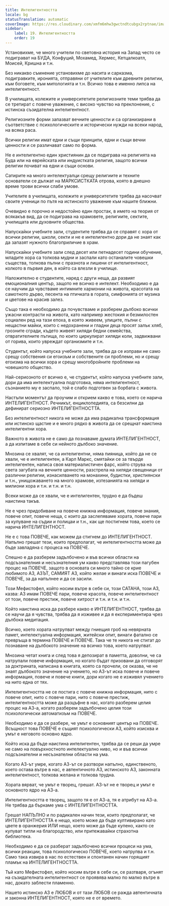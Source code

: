 ```yaml
---
title: Интелигентността
locale: bg
statusTranslation: automatic
coverImage: https://res.cloudinary.com/xmfm6mhw3gwctndtcubgx2rptnae/image/upload/v1740337243/small_cover_educacion_fundamental_a051170f1c.webp
sidebar:
    label: 19. Интелигентността
    order: 19
---
```

Установихме, че много учители по световна история на Запад често се подиграват на БУДА, Конфуций, Мохамед, Хермес, Кетцалкоатл, Моисей, Кришна и т.н.

Без никакво съмнение установихме до насита и сарказма, подигравките, иронията, отправяни от учителите към древните религии, към боговете, към митологията и т.н. Всичко това е именно липса на интелигентност.

В училищата, колежите и университетите религиозните теми трябва да се третират с повече уважение, с високо чувство на преклонение, с истинска съзидателна интелигентност.

Религиозните форми запазват вечните ценности и са организирани в съответствие с психологическите и исторически нужди на всеки народ, на всяка раса.

Всички религии имат едни и същи принципи, едни и същи вечни ценности и се различават само по форма.

Не е интелигентно един християнин да се подиграва на религията на Буда или на еврейската или индуистката религия, защото всички религии почиват на едни и същи основи.

Сатирите на много интелектуалци срещу религиите и техните основатели се дължат на МАРКСИСТКАТА отрова, която в днешно време трови всички слаби умове.

Учителите в училищата, колежите и университетите трябва да насочват своите ученици по пътя на истинското уважение към нашите ближни.

Очевидно е порочно и недостойно един простак, в името на теория от всякакъв вид, да се подиграва на храмовете, религиите, сектите, училищата или духовните общества.

Напускайки учебните зали, студентите трябва да се справят с хора от всички религии, школи, секти и не е интелигентно дори да не знаят как да запазят нужното благоприличие в храм.

Напускайки учебните зали след десет или петнадесет години обучение, младите хора са толкова мудни и заспали като останалите човешки същества, толкова пълни с празнота и лишени от интелигентност, колкото в първия ден, в който са влезли в училище.

Наложително е студентите, наред с други неща, да развият емоционалния център, защото не всичко е интелект. Необходимо е да се научим да чувстваме интимните хармонии на живота, красотата на самотното дърво, песента на птичката в гората, симфонията от музика и цветове на красив залез.

Също така е необходимо да почувстваме и разберем дълбоко всички ужасни контрасти на живота, като например жестокия и безмилостен социален ред на тази епоха, в която живеем, улиците, пълни с нещастни майки, които с недохранени и гладни деца просят залък хляб, грозните сгради, където живеят хиляди бедни семейства, отвратителните пътища, по които циркулират хиляди коли, задвижвани от горива, които увреждат организмите и т.н.

Студентът, който напуска учебните зали, трябва да се изправи не само срещу собствения си егоизъм и собствените си проблеми, но и срещу егоизма на всички хора и срещу многобройните проблеми на човешкото общество.

Най-сериозното от всичко е, че студентът, който напуска учебните зали, дори да има интелектуална подготовка, няма интелигентност, съзнанието му е заспало, той е слабо подготвен за борбата с живота.

Настъпи моментът да проучим и открием какво е това, което се нарича ИНТЕЛИГЕНТНОСТ. Речникът, енциклопедията, са безсилни да дефинират сериозно ИНТЕЛИГЕНТНОСТТА.

Без интелигентност никога не може да има радикална трансформация или истинско щастие и е много рядко в живота да се срещнат наистина интелигентни хора.

Важното в живота не е само да познаваме думата ИНТЕЛИГЕНТНОСТ, а да изпитаме в себе си нейното дълбоко значение.

Мнозина се хвалят, че са интелигентни, няма пияница, който да не се хвали, че е интелигентен, а Карл Маркс, смятайки се за твърде интелигентен, написа своя материалистичен фарс, който струва на света загубата на вечните ценности, разстрела на хиляди свещеници от различни религии, изнасилването на монахини, будистки, християнски и т.н., унищожаването на много храмове, изтезанията на хиляди и милиони хора и т.н. и т.н. и т.н.

Всеки може да се хвали, че е интелигентен, трудно е да бъдеш наистина такъв.

Не е чрез придобиване на повече книжна информация, повече знания, повече опит, повече неща, с които да заслепяваме хората, повече пари за купуване на съдии и полицаи и т.н., как ще постигнем това, което се нарича ИНТЕЛИГЕНТНОСТ.

Не е с това ПОВЕЧЕ, как можем да стигнем до ИНТЕЛИГЕНТНОСТ. Напълно грешат тези, които предполагат, че интелигентността може да бъде завладяна с процеса на ПОВЕЧЕ.

Спешно е да разберем задълбочено и във всички области на подсъзнателния и несъзнателния ум какво представлява този пагубен процес на ПОВЕЧЕ, защото в основата си много тайно се крие любимото АЗ, АЗЪТ, САМИЯТ АЗ, който желае и винаги иска ПОВЕЧЕ и ПОВЕЧЕ, за да напълнее и да се засили.

Този Мефистофел, който носим вътре в себе си, този САТАНА, този АЗ, казва: АЗ имам ПОВЕЧЕ пари, повече красота, повече интелигентност от този, повече престиж, повече хитрост и т.н. и т.н. и т.н.

Който наистина иска да разбере какво е ИНТЕЛИГЕНТНОСТ, трябва да се научи да я чувства, трябва да я изживее и да я експериментира чрез дълбока медитация.

Всичко, което хората натрупват между гниещия гроб на невярната памет, интелектуална информация, житейски опит, винаги фатално се превръща в термина ПОВЕЧЕ и ПОВЕЧЕ. Така че те никога не стигат до познаване на дълбокото значение на всичко това, което натрупват.

Мнозина четат книга и след това я депозират в паметта, доволни, че са натрупали повече информация, но когато бъдат призовани да отговорят за доктрината, написана в книгата, която са прочели, се оказва, че не знаят дълбокото значение на учението, но АЗ-ът иска повече и повече информация, повече и повече книги, дори когато не е изживял учението на нито една от тях.

Интелигентността не се постига с повече книжна информация, нито с повече опит, нито с повече пари, нито с повече престиж, интелигентността може да разцъфне в нас, когато разберем целия процес на АЗ-а, когато разберем задълбочено целия този психологически автоматизъм на ПОВЕЧЕ.

Необходимо е да се разбере, че умът е основният център на ПОВЕЧЕ. Всъщност това ПОВЕЧЕ е същият психологически АЗ, който изисква и умът е неговото основно ядро.

Който иска да бъде наистина интелигентен, трябва да се реши да умре не само на повърхностното интелектуално ниво, но и във всички подсъзнателни и несъзнателни области на ума.

Когато АЗ-ът умре, когато АЗ-ът се разтвори напълно, единственото, което остава вътре в нас, е автентичното АЗ, истинското АЗ, законната интелигентност, толкова желана и толкова трудна.

Хората вярват, че умът е творец, грешат. АЗ-ът не е творец и умът е основното ядро на АЗ-а.

Интелигентността е творец, защото тя е от АЗ-а, тя е атрибут на АЗ-а. Не трябва да бъркаме ума с ИНТЕЛИГЕНТНОСТТА.

Грешат НАПЪЛНО и по радикален начин тези, които предполагат, че ИНТЕЛИГЕНТНОСТТА е нещо, което може да бъде култивирано като цвете в оранжерия ИЛИ нещо, което може да бъде купено, както се купуват титли на благородство, или притежавайки страхотна библиотека.

Необходимо е да се разберат задълбочено всички процеси на ума, всички реакции, това психологическо ПОВЕЧЕ, което натрупва и т.н. Само така извира в нас по естествен и спонтанен начин горящият пламък на ИНТЕЛИГЕНТНОСТТА.

Тъй като Мефистофел, който носим вътре в себе си, се разтваря, огънят на съзидателната интелигентност се проявява малко по малко вътре в нас, докато заблести пламенно.

Нашето истинско АЗ е ЛЮБОВ и от тази ЛЮБОВ се ражда автентичната и законна ИНТЕЛИГЕНТНОСТ, която не е от времето.

